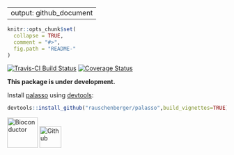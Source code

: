 
---
output: github_document
---

<!-- Modify xxx.Rmd, not xxx.md! -->

```r
knitr::opts_chunk$set(
  collapse = TRUE,
  comment = "#>",
  fig.path = "README-"
)
```

[![Travis-CI Build Status](https://travis-ci.org/rauschenberger/palasso.svg?branch=master)](https://travis-ci.org/rauschenberger/palasso)
[![Coverage Status](https://codecov.io/github/rauschenberger/palasso/coverage.svg?branch=master)](https://codecov.io/github/rauschenberger/palasso?branch=master)

__This package is under development.__

Install [palasso](https://github.com/rauschenberger/palasso) using [devtools](https://cran.r-project.org/web/packages/devtools/README.html):
```r
devtools::install_github("rauschenberger/palasso",build_vignettes=TRUE)
```

[![Bioconductor](https://www.bioconductor.org/images/logo/jpg/bioconductor_logo_grey.jpg){width=70px}](https://doi.org/10.18129/B9.bioc.globalSeq)
[![Github](https://assets-cdn.github.com/images/modules/logos_page/GitHub-Logo.png){width=50px}](https://doi.org/10.18129/B9.bioc.globalSeq)

<!-- [html]
<script>
  (function(i,s,o,g,r,a,m){i['GoogleAnalyticsObject']=r;i[r]=i[r]||function(){
  (i[r].q=i[r].q||[]).push(arguments)},i[r].l=1*new Date();a=s.createElement(o),
  m=s.getElementsByTagName(o)[0];a.async=1;a.src=g;m.parentNode.insertBefore(a,m)
  })(window,document,'script','https://www.google-analytics.com/analytics.js','ga');
  ga('create', 'UA-96845398-3', 'auto');
  ga('send', 'pageview');
</script>
-->
